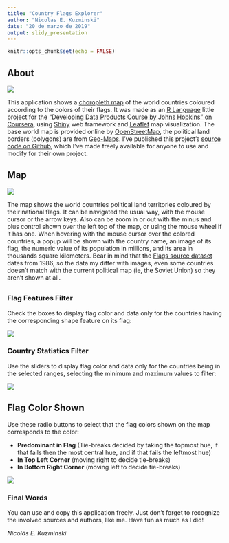 ```yaml
---
title: "Country Flags Explorer"
author: "Nicolas E. Kuzminski"
date: "20 de marzo de 2019"
output: slidy_presentation
---
```


```r
knitr::opts_chunk$set(echo = FALSE)
```

## About
![](front.png)

This application shows a [choropleth map](http://en.wikipedia.org/wiki/Choropleth_map) of the world countries coloured according to the colors of their flags. It was made as an [R Language](http://www.r-project.org/about.html) little project for the ["Developing Data Products Course by Johns Hopkins" on Coursera](http://www.coursera.org/learn/data-products), using [Shiny](http://shiny.rstudio.com/) web framework and [Leaflet](http://leafletjs.com/) map visualization. The base world map is provided online by [OpenStreetMap](http://openstreetmap.org/), the political land borders (polygons) are from [Geo-Maps](http://github.com/simonepri/geo-maps).  I've published this project's [source code on Github](http://github.com/nicokuz/Country-Flags-Explorer), which I've made freely available for anyone to use and modify for their own project.     

## Map
![](map.png)

The map shows the world countries political land territories coloured by their national flags. It can be navigated  the usual way, with the mouse cursor or the arrow keys. Also can be zoom in  or out with the minus and plus control shown over the left top of the map, or using the mouse wheel if it has one. When hovering with the mouse cursor over the colored countries, a popup will be shown with the country name, an image of its flag, the numeric value of its population in millions, and its area in thousands square kilometers. Bear in mind that the [Flags source dataset](http://archive.ics.uci.edu/ml/datasets/Flags) dates from 1986, so the data my differ with images, even some countries doesn't match with the current political map (ie, the Soviet Union) so they aren't shown at all.  

##
### Flag Features Filter
Check the boxes to display flag color and data only for the countries having the corresponding shape feature on its flag:

![](features.png)

### Country Statistics Filter
Use the sliders to display flag color and data only for the countries being in the selected ranges, selecting the minimum and maximum values to filter:

![](stats.png)

## Flag Color Shown 

Use these radio buttons to select that the flag colors shown on the map corresponds to the color:

- **Predominant in Flag** (Tie-breaks decided by taking the topmost hue, if that fails then the most central hue, and if that fails the leftmost hue) 
- **In Top Left Corner** (moving right to decide tie-breaks)
- **In Bottom Right Corner** (moving left to decide tie-breaks)

![](color.png)


### Final Words

You can use and copy this application freely. Just don't forget to recognize the involved sources and authors, like me. Have fun as much as I did!

*Nicolás E. Kuzminski*
